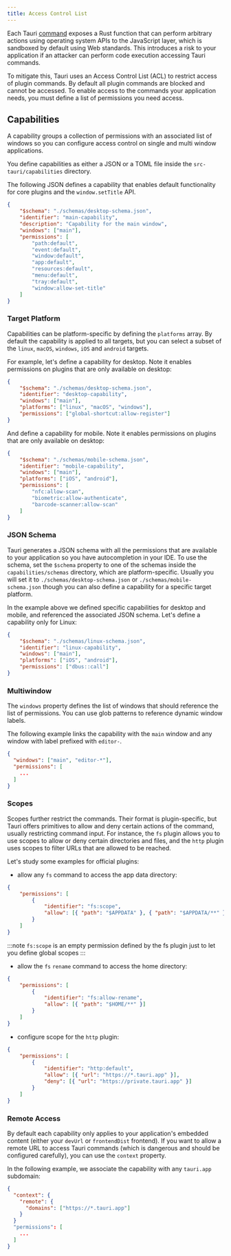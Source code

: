 ```yaml
---
title: Access Control List
---
```


Each Tauri [command](/features/commands) exposes a Rust function that can perform arbitrary actions using operating system APIs to the JavaScript layer, which is sandboxed by default using Web standards.
This introduces a risk to your application if an attacker can perform code execution accessing Tauri commands.

To mitigate this, Tauri uses an Access Control List (ACL) to restrict access of plugin commands. By default all plugin commands are blocked and cannot be accessed.
To enable access to the commands your application needs, you must define a list of permissions you need access.

## Capabilities

A capability groups a collection of permissions with an associated list of windows so you can configure access control on single and multi window applications.

You define capabilities as either a JSON or a TOML file inside the `src-tauri/capabilities` directory.

The following JSON defines a capability that enables default functionality for core plugins and the `window.setTitle` API.

```json title="src-tauri/capabilities/main.json
{
	"$schema": "./schemas/desktop-schema.json",
	"identifier": "main-capability",
	"description": "Capability for the main window",
	"windows": ["main"],
	"permissions": [
		"path:default",
		"event:default",
		"window:default",
		"app:default",
		"resources:default",
		"menu:default",
		"tray:default",
		"window:allow-set-title"
	]
}
```

### Target Platform

Capabilities can be platform-specific by defining the `platforms` array.
By default the capability is applied to all targets,
but you can select a subset of the `linux`, `macOS`, `windows`, `iOS` and `android` targets.

For example, let's define a capability for desktop. Note it enables permissions on plugins that are only available on desktop:

```json title="src-tauri/capabilities/desktop.json
{
	"$schema": "./schemas/desktop-schema.json",
	"identifier": "desktop-capability",
	"windows": ["main"],
	"platforms": ["linux", "macOS", "windows"],
	"permissions": ["global-shortcut:allow-register"]
}
```

And define a capability for mobile. Note it enables permissions on plugins that are only available on desktop:

```json title="src-tauri/capabilities/mobile.json
{
	"$schema": "./schemas/mobile-schema.json",
	"identifier": "mobile-capability",
	"windows": ["main"],
	"platforms": ["iOS", "android"],
	"permissions": [
		"nfc:allow-scan",
		"biometric:allow-authenticate",
		"barcode-scanner:allow-scan"
	]
}
```

### JSON Schema

Tauri generates a JSON schema with all the permissions that are available to your application so you have autocompletion in your IDE.
To use the schema, set the `$schema` property to one of the schemas inside the `capabilities/schemas` directory, which are platform-specific.
Usually you will set it to `./schemas/desktop-schema.json` or `./schemas/mobile-schema.json` though you can also define a capability for a specific target platform.

In the example above we defined specific capabilities for desktop and mobile, and referenced the associated JSON schema. Let's define a capability only for Linux:

```json title="src-tauri/capabilities/linux.json
{
	"$schema": "./schemas/linux-schema.json",
	"identifier": "linux-capability",
	"windows": ["main"],
	"platforms": ["iOS", "android"],
	"permissions": ["dbus::call"]
}
```

### Multiwindow

The `windows` property defines the list of windows that should reference the list of permissions. You can use glob patterns to reference dynamic window labels.

The following example links the capability with the `main` window and any window with label prefixed with `editor-`.

```json title="src-tauri/capabilities/mobile.json
{
  "windows": ["main", "editor-*"],
  "permissions": [
    ...
  ]
}
```

### Scopes

Scopes further restrict the commands. Their format is plugin-specific, but Tauri offers primitives to allow and deny certain actions of the command, usually restricting command input.
For instance, the `fs` plugin allows you to use scopes to allow or deny certain directories and files, and the `http` plugin uses scopes to filter URLs that are allowed to be reached.

Let's study some examples for official plugins:

- allow any `fs` command to access the app data directory:

```json title="src-tauri/capabilities/base.json
{
	"permissions": [
		{
			"identifier": "fs:scope",
			"allow": [{ "path": "$APPDATA" }, { "path": "$APPDATA/**" }]
		}
	]
}
```

:::note
`fs:scope` is an empty permission defined by the fs plugin just to let you define global scopes
:::

- allow the `fs` `rename` command to access the home directory:

```json title="src-tauri/capabilities/base.json
{
	"permissions": [
		{
			"identifier": "fs:allow-rename",
			"allow": [{ "path": "$HOME/**" }]
		}
	]
}
```

- configure scope for the `http` plugin:

```json title="src-tauri/capabilities/base.json
{
	"permissions": [
		{
			"identifier": "http:default",
			"allow": [{ "url": "https://*.tauri.app" }],
			"deny": [{ "url": "https://private.tauri.app" }]
		}
	]
}
```

### Remote Access

By default each capability only applies to your application's embedded content (either your `devUrl` or `frontendDist` frontend).
If you want to allow a remote URL to access Tauri commands (which is dangerous and should be configured carefully), you can use the `context` property.

In the following example, we associate the capability with any `tauri.app` subdomain:

```json title="src-tauri/capabilities/remote.json
{
  "context": {
    "remote": {
      "domains": ["https://*.tauri.app"]
    }
  }
  "permissions": [
    ...
  ]
}
```
